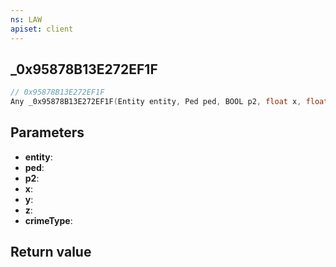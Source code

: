 ```yaml
---
ns: LAW
apiset: client
---
```

## _0x95878B13E272EF1F

```c
// 0x95878B13E272EF1F
Any _0x95878B13E272EF1F(Entity entity, Ped ped, BOOL p2, float x, float y, float z, Hash crimeType);
```


## Parameters
* **entity**:
* **ped**:
* **p2**:
* **x**:
* **y**:
* **z**:
* **crimeType**:

## Return value